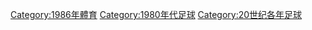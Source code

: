{{Commons category|1986 in association football}}

[[Category:1986年體育|Category:1986年體育]]
[[Category:1980年代足球|Category:1980年代足球]]
[[Category:20世纪各年足球|Category:20世纪各年足球]]